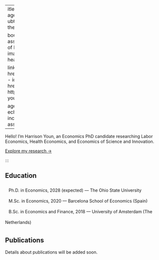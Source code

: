  ---
title: "Harrison Yongjoon Youn"
pagetitle: "Harrison Yongjoon Youn"
subtitle: "Economics PhD Candidate at the Ohio State University"

about:
  template: trestles
  image: assets/avatar.png
  image-alt: "Portrait of Harrison Youn"
  image-width: 14em
  image-shape: squared
  id: hero-heading

  links:
    - icon: github
      aria-label: GitHub
      href: https://github.com/harrisonyoun
    - icon: linkedin
      aria-label: LinkedIn
      href: https://www.linkedin.com/in/harrison-youn/

page-layout: full
execute:
  freeze: false
  echo: false
  warning: false
header-includes: |
  <link rel="preconnect" href="https://fonts.googleapis.com">
  <link rel="preconnect" href="https://fonts.gstatic.com" crossorigin>
  <link href="https://fonts.googleapis.com/css2?family=Petrona:wght@400;700&family=Red+Hat+Text:wght@400;700&display=swap" rel="stylesheet">
  <link rel="stylesheet" href="assets/index.css">
resources:
  - assets/index.css
---
  
Hello! I'm Harrison Youn, an Economics PhD candidate researching Labor Economics, Health Economics, and Economics of Science and Innovation.

[Explore my research →](/research){.about-links .subtitle}

:::


## Education
<div style="line-height: 2.5;">
 <i class="bi bi-mortarboard-fill"></i>&nbsp;&nbsp; Ph.D. in Economics, 2028 (expected) — The Ohio State University <br>
 <i class="bi bi-mortarboard-fill"></i>&nbsp;&nbsp; M.Sc. in Economics, 2020 — Barcelona School of Economics (Spain) <br>
 <i class="bi bi-mortarboard-fill"></i>&nbsp;&nbsp; B.Sc. in Economics and Finance, 2018 — University of Amsterdam (The Netherlands)
</div>

## Publications

Details about publications will be added soon.
